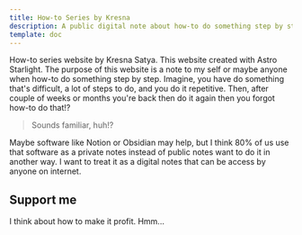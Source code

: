 ```yaml
---
title: How-to Series by Kresna
description: A public digital note about how-to do something step by step
template: doc
---
```


How-to series website by Kresna Satya. This website created with Astro Starlight. The purpose of this website is a note to my self or maybe anyone when how-to do something step by step. Imagine, you have do something that's difficult, a lot of steps to do, and you do it repetitive. Then, after couple of weeks or months you're back then do it again then you forgot how-to do that!?

> Sounds familiar, huh!?

Maybe software like Notion or Obsidian may help, but I think 80% of us use that software as a private notes instead of public notes want to do it in another way. I want to treat it as a digital notes that can be access by anyone on internet.

## Support me

I think about how to make it profit. Hmm...